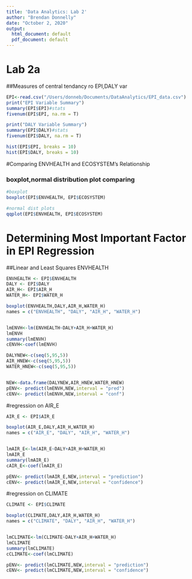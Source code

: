 ---
title: 'Data Analytics: Lab 2'
author: "Brendan Donnelly"
date: "October 2, 2020"
output:
  html_document: default
  pdf_document: default
---

# Lab 2a

##Measures of central tendancy ro EPI,DALY var
```{r}
EPI<-read.csv("/Users/donneb/Documents/DataAnalytics/EPI_data.csv")
print("EPI Variable Summary")
summary(EPI$EPI)#stats
fivenum(EPI$EPI, na.rm = T)

print("DALY Variable Summary")
summary(EPI$DALY)#stats
fivenum(EPI$DALY, na.rm = T)

hist(EPI$EPI, breaks = 10)
hist(EPI$DALY, breaks = 10)

```
#Comparing ENVHEALTH and ECOSYSTEM's Relationship

### boxplot,normal distribution plot comparing
```{r clim}
#boxplot
boxplot(EPI$ENVHEALTH, EPI$ECOSYSTEM)

#normal dist plots
qqplot(EPI$ENVHEALTH, EPI$ECOSYSTEM)
```
# Determining Most Important Factor in EPI Regression

##Linear and Least Squares ENVHEALTH
```{r reg}
ENVHEALTH <- EPI$ENVHEALTH
DALY <- EPI$DALY
AIR_H<- EPI$AIR_H
WATER_H<- EPI$WATER_H

boxplot(ENVHEALTH,DALY,AIR_H,WATER_H)
names = c("ENVHEALTH", "DALY", "AIR_H", "WATER_H")


lmENVH<-lm(ENVHEALTH~DALY+AIR_H+WATER_H)
lmENVH
summary(lmENVH)
cENVH<-coef(lmENVH)

DALYNEW<-c(seq(5,95,5))
AIR_HNEW<-c(seq(5,95,5))
WATER_HNEW<-c(seq(5,95,5))


NEW<-data.frame(DALYNEW,AIR_HNEW,WATER_HNEW)
pENV<- predict(lmENVH,NEW,interval = "pred")
cENV<- predict(lmENVH,NEW,interval = "conf")
```
#regression on AIR_E
```{r reg}
AIR_E <- EPI$AIR_E

boxplot(AIR_E,DALY,AIR_H,WATER_H)
names = c("AIR_E", "DALY", "AIR_H", "WATER_H")


lmAIR_E<-lm(AIR_E~DALY+AIR_H+WATER_H)
lmAIR_E
summary(lmAIR_E)
cAIR_E<-coef(lmAIR_E)

pENV<- predict(lmAIR_E,NEW,interval = "prediction")
cENV<- predict(lmAIR_E,NEW,interval = "confidence")

```
#regression on CLIMATE
```{r reg}
CLIMATE <- EPI$CLIMATE

boxplot(CLIMATE,DALY,AIR_H,WATER_H)
names = c("CLIMATE", "DALY", "AIR_H", "WATER_H")


lmCLIMATE<-lm(CLIMATE~DALY+AIR_H+WATER_H)
lmCLIMATE
summary(lmCLIMATE)
cCLIMATE<-coef(lmCLIMATE)

pENV<- predict(lmCLIMATE,NEW,interval = "prediction")
cENV<- predict(lmCLIMATE,NEW,interval = "confidence")

```

